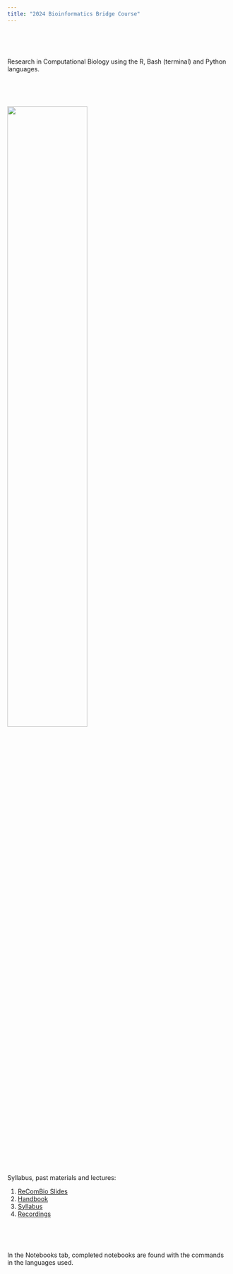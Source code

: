 ```yaml
---
title: "2024 Bioinformatics Bridge Course"
---
```


\

\

Research in Computational Biology using the R, Bash (terminal) and Python languages.

\

\

<img src="images/dna computer.png" style="width:60%">

\

\

Syllabus, past materials and lectures:

1) [ReComBio Slides](https://docs.google.com/presentation/d/12SRZvPIyyqakpi4PASBkZc0hAlBhHBzw/edit#slide=id.g27b02d68e23_5_0)
2) [Handbook](https://docs.google.com/document/d/1XHYrNRx9sr5xK36HkWd4VQZsryg02nmjvFdPoCT46eA/edit?usp=sharing)
3) [Syllabus](https://docs.google.com/document/d/1exFE51IzsbckTSWEVHKBIMA1Gts4Mi_H/edit)
4) [Recordings](https://drive.google.com/drive/folders/1JtomwJM9uSrI0KVlwrECvFUzNwz4fwof?usp=share_link)

\

\

In the Notebooks tab, completed notebooks are found with the commands in the languages used.

